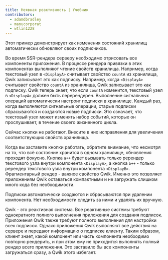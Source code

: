 ```yaml
---
title: Неявная реактивность | Учебник
contributors:
  - adamdbradley
  - manucorporat
  - wtlin1228
---
```


Этот пример демонстрирует как изменения состояний хранилищ автоматически обновляют своих подписчиков.

Во время SSR-рендера серверу необходимо отрисовать все компоненты приложения. В процессе рендера привязки в этих компонентах выполняют чтение свойств хранилища. Например, когда текстовый узел в `<DisplayA>` считывает свойство `countA` из хранилища, Qwik записывает это как подписку. Например, когда `<DisplayA>` считывает свойство `countA` из хранилища, Qwik записывает это как подписку. Qwik теперь знает, что если `countA` изменится, текстовый узел в `<DisplayA>` должен быть перерендерен. Выполнение сигнальных операций автоматически настроит подписки в хранилище. Каждый раз, когда выполняются сигнальные операции, старые подписки сбрасываются и создаются новые подписки. Это означает, что текстовый узел может изменять набор событий, которые он прослушивает, в течение своего жизненного цикла.

Сейчас кнопки не работают. Внесите в них исправления для увеличения соответствующих свойств хранилища.

Когда вы заставите кнопки работать, обратите внимание, что несмотря на то, что всё состояние хранится в одном хранилище, обновления проходят фокусно. Кнопка `a++` будет вызывать только ререндер текстового узла внутри компонента `<DisplayA>`, а кнопка `b++` - только ререндер текстового узла внутри компонента `<DisplayB>`. Фрагментарный рендер - важное свойство Qwik. Именно это позволяет приложениям Qwik оставаться компактными и не загружать слишком много кода без необходимости.

Подписки автоматически создаются и сбрасываются при удалении компонента. Нет необходимости следить за ними и удалять их вручную.

Qwik - это реактивная система. Все реактивные системы требуют однократного полного выполнения приложения для создания подписок. Приложения Qwik также требуют полного выполнения для настройки всех подписок. Однако приложения Qwik выполняют все действия на сервере и передают информацию о подписке клиенту. Таким образом, клиент знает, какой компонент или часть компонента необходимо повторно рендерить, и при этом ему не приходится выполнять полный рендер всего приложения. Это заставило бы все компоненты загружаться сразу, а Qwik этого избегает.
